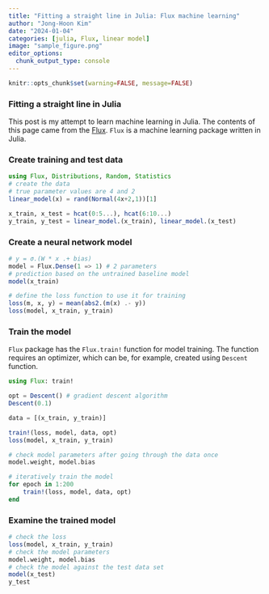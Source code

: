 ```yaml
---
title: "Fitting a straight line in Julia: Flux machine learning"
author: "Jong-Hoon Kim"
date: "2024-01-04"
categories: [julia, Flux, linear model]
image: "sample_figure.png"
editor_options: 
  chunk_output_type: console
---
```


```r
knitr::opts_chunk$set(warning=FALSE, message=FALSE) 
```

### Fitting a straight line in Julia

This post is my attempt to learn machine learning in Julia. The contents of this page came from the [Flux](https://fluxml.ai/Flux.jl/stable/models/overview/). `Flux` is a machine learning package written in Julia.

### Create training and test data

```julia
using Flux, Distributions, Random, Statistics
# create the data
# true parameter values are 4 and 2
linear_model(x) = rand(Normal(4x+2,1))[1]

x_train, x_test = hcat(0:5...), hcat(6:10...)
y_train, y_test = linear_model.(x_train), linear_model.(x_test)
```

### Create a neural network model

```julia
# y = σ.(W * x .+ bias) 
model = Flux.Dense(1 => 1) # 2 parameters
# prediction based on the untrained baseline model 
model(x_train)

# define the loss function to use it for training
loss(m, x, y) = mean(abs2.(m(x) .- y))
loss(model, x_train, y_train)
```

### Train the model

`Flux` package has the `Flux.train!` function for model training. The function requires an optimizer, which can be, for example, created using `Descent` function.

```julia
using Flux: train!

opt = Descent() # gradient descent algorithm 
Descent(0.1)

data = [(x_train, y_train)]

train!(loss, model, data, opt)
loss(model, x_train, y_train)

# check model parameters after going through the data once
model.weight, model.bias

# iteratively train the model
for epoch in 1:200
    train!(loss, model, data, opt)
end
```

### Examine the trained model

```julia
# check the loss
loss(model, x_train, y_train)
# check the model parameters
model.weight, model.bias
# check the model against the test data set
model(x_test)
y_test
```

